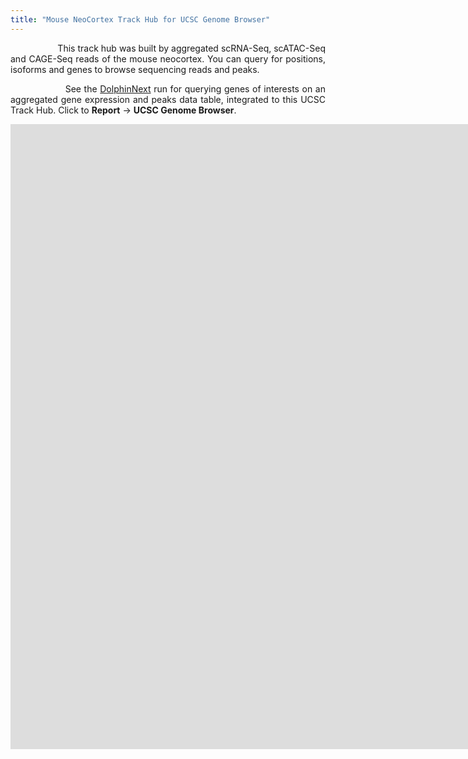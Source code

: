```yaml
---
title: "Mouse NeoCortex Track Hub for UCSC Genome Browser"
---
```


<style>
table, th, td {
  border: 1px solid black;
  border-collapse: collapse;
}
body {
text-align: justify}
.main-container {
  max-width: 1850px;
  margin-left: auto;
  margin-right: auto;
}
h1, h2, h3 {
   text-align: center;
}
</style>

<!-- ### Count Data -->

<!-- ```{r echo=FALSE, include=FALSE} -->
<!-- knitr::opts_chunk$set(warning = FALSE, message = FALSE)  -->
<!-- library(DT) -->
<!-- library(knitr) -->
<!-- datax_rna <- read.table("files/rna_feature_metadata_mouse.tsv", header = T, sep = "\t", row.names = NULL) -->
<!-- datax_atac <- read.table("files/atac_feature_metadata_mouse.tsv", header = T, sep = "\t", row.names = NULL) -->
<!-- datax_cage <- read.table("files/cage_feature_metadata_mouse.tsv", header = T, sep = "\t", row.names = NULL) -->
<!-- ``` -->

<!-- #### **RNA-Seq** -->

<!-- <div align="center"> -->
<!-- ``` {r fig1, echo = FALSE, include=TRUE} -->
<!-- DT::datatable(datax_rna, class = 'display responsive nowrap', filter = 'top', options = list(scrollX = TRUE), rownames = FALSE) -->
<!-- ``` -->
<!-- </div> -->

<!-- #### **ATAC-Seq** -->

<!-- <div align="center"> -->
<!-- ``` {r fig2, echo = FALSE, include=TRUE} -->
<!-- DT::datatable(datax_atac, class = 'display responsive nowrap', filter = 'top', options = list(scrollX = TRUE), rownames = FALSE) -->
<!-- ``` -->
<!-- </div> -->

<!-- #### **CAGE-Seq** -->

<!-- <div align="center"> -->
<!-- ``` {r fig3, echo = FALSE, include=TRUE} -->
<!-- DT::datatable(datax_cage, class = 'display responsive nowrap', filter = 'top', options = list(scrollX = TRUE), rownames = FALSE) -->
<!-- ``` -->
<!-- </div> -->

<!-- ### Genome Browser -->

<!-- <div align="center"> -->
<!--   <iframe width='1850px' height='1000px' frameBorder='0' src='https://genome.ucsc.edu/cgi-bin/hgTracks?db=mm10&lastVirtModeType=default&lastVirtModeExtraState=&virtModeType=default&virtMode=0&nonVirtPosition=&position=chr18%3A15393391%2D15410982&hgsid=1402705023_aKIR7wgaDGxjpAodVTAk7KXf1wpp'> -->
<!--     <p>Your browser does not support iframes</p> -->
<!--   </iframe> -->
<!-- </div> -->

&nbsp;&nbsp;&nbsp;&nbsp;&nbsp;&nbsp;&nbsp;&nbsp;&nbsp;&nbsp;&nbsp;&nbsp;&nbsp;&nbsp;&nbsp;&nbsp;&nbsp;&nbsp; This track hub was built by aggregated scRNA-Seq, scATAC-Seq and CAGE-Seq reads of the mouse neocortex. You can query for positions, isoforms and genes to browse sequencing reads and peaks. 

&nbsp;&nbsp;&nbsp;&nbsp;&nbsp;&nbsp;&nbsp;&nbsp;&nbsp;&nbsp;&nbsp;&nbsp;&nbsp;&nbsp;&nbsp;&nbsp;&nbsp;&nbsp; See the [DolphinNext](https://dnext.dolphinnext.com/index.php?np=3&id=265) run for querying genes of interests on an aggregated gene expression and peaks data table, integrated to this UCSC Track Hub. Click to **Report** -> **UCSC Genome Browser**. 


<div align="center">
  <iframe width='1650px' height='1000px' frameBorder='0' src='https://genome.ucsc.edu/cgi-bin/hgTracks?db=mm10&lastVirtModeType=default&lastVirtModeExtraState=&virtModeType=default&virtMode=0&nonVirtPosition=&position=chr18%3A15393391%2D15410982&hgsid=1402705023_aKIR7wgaDGxjpAodVTAk7KXf1wpp'>
    <p>Your browser does not support iframes</p>
  </iframe>
</div>